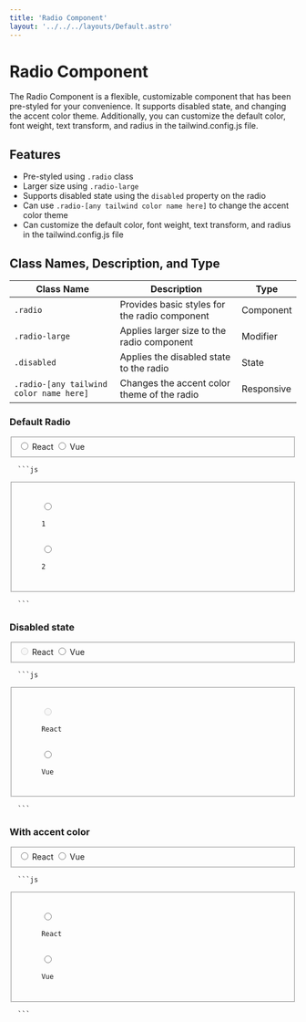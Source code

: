 ```yaml
---
title: 'Radio Component'
layout: '../../../layouts/Default.astro'
---
```



# Radio Component

The Radio Component is a flexible, customizable component that has been pre-styled for your convenience. It supports disabled state, and changing the accent color theme. Additionally, you can customize the default color, font weight, text transform, and radius in the tailwind.config.js file.

## Features

- Pre-styled using `.radio` class
- Larger size using `.radio-large`
- Supports disabled state using the `disabled` property on the radio
- Can use `.radio-[any tailwind color name here]` to change the accent color theme
- Can customize the default color, font weight, text transform, and radius in the tailwind.config.js file

## Class Names, Description, and Type

| Class Name                              | Description                                   | Type       |
| --------------------------------------- | --------------------------------------------- | ---------- |
| `.radio`                                | Provides basic styles for the radio component | Component  |
| `.radio-large`                          | Applies larger size to the radio component    | Modifier   |
| `.disabled`                             | Applies the disabled state to the radio       | State      |
| `.radio-[any tailwind color name here]` | Changes the accent color theme of the radio   | Responsive |

### Default Radio

<Preview>
  <fieldset>
    <label for='1' class='radio'>
      <input id='1' name='name' type='radio' />
      <span class='radio-input'></span>
      <span class='text-label'>React</span>
    </label>
    <label for='2' class='radio'>
      <input id='2' name='name' type='radio' />
      <span class='radio-input'></span>
      <span class='text-label'>Vue</span>
    </label>
  </fieldset>
</Preview>
<Code>
  ```js
  <fieldset>
    <label for='1' class='radio'>
      <input id='1' name='name' type='radio' />
      <span class='radio-input'></span>
      <span class='text-label'>1</span>
    </label>
    <label for='2' class='radio'>
      <input id='2' name='name' type='radio' />
      <span class='radio-input'></span>
      <span class='text-label'>2</span>
    </label>
  </fieldset>
  ```
</Code>

### Disabled state

<Preview>
  <fieldset>
    <label for='3' class='radio disabled'>
      <input id='3' name='name' type='radio' disabled />
      <span class='radio-input'></span>
      <span class='text-label'>React</span>
    </label>
    <label for='4' class='radio'>
      <input id='4' name='name' type='radio' />
      <span class='radio-input'></span>
      <span class='text-label'>Vue</span>
    </label>
  </fieldset>
</Preview>
<Code>
  ```js
  <fieldset>
    <label for='3' class='radio disabled'>
      <input id='3' name='name' type='radio' disabled />
      <span class='radio-input'></span>
      <span class='text-label'>React</span>
    </label>
    <label for='4' class='radio'>
      <input id='4' name='name' type='radio' />
      <span class='radio-input'></span>
      <span class='text-label'>Vue</span>
    </label>
  </fieldset>
  ```
</Code>

### With accent color

<Preview>
  <fieldset>
    <label for='7' class='radio radio-blue'>
      <input id='7' name='name' type='radio' />
      <span class='radio-input'></span>
      <span class='text-label'>React</span>
    </label>
    <label for='8' class='radio radio-green'>
      <input id='8' name='name' type='radio' />
      <span class='radio-input'></span>
      <span class='text-label'>Vue</span>
    </label>
  </fieldset>
</Preview>
<Code>
  ```js
  <fieldset>
    <label for='7' class='radio radio-blue'>
      <input id='7' name='name' type='radio' />
      <span class='radio-input'></span>
      <span class='text-label'>React</span>
    </label>
    <label for='8' class='radio radio-green'>
      <input id='8' name='name' type='radio' />
      <span class='radio-input'></span>
      <span class='text-label'>Vue</span>
    </label>
  </fieldset>
  ```
</Code>
